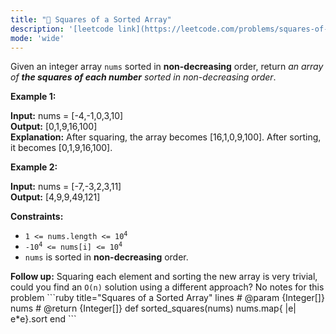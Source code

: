 ```yaml
---
title: "🧩 Squares of a Sorted Array"
description: '[leetcode link](https://leetcode.com/problems/squares-of-a-sorted-array/description/)'
mode: 'wide'
---
```

<Tabs>
  <Tab title="Question" icon="circle-question" iconType="regular">
    <Card>
      <p>Given an integer array <code>nums</code> sorted in <strong>non-decreasing</strong> order, return <em>an array of <strong>the squares of each number</strong> sorted in non-decreasing order</em>.</p>   <p><strong class="example">Example 1:</strong></p>   <strong>Input:</strong> nums = [-4,-1,0,3,10] <br/> <strong>Output:</strong> [0,1,9,16,100] <br/> <strong>Explanation:</strong> After squaring, the array becomes [16,1,0,9,100]. After sorting, it becomes [0,1,9,16,100].   <p><strong class="example">Example 2:</strong></p>   <strong>Input:</strong> nums = [-7,-3,2,3,11] <br/> <strong>Output:</strong> [4,9,9,49,121]    <p><strong>Constraints:</strong></p>  <ul>  <li><code><span>1 &lt;= nums.length &lt;= </span>10<sup>4</sup></code></li>  <li><code>-10<sup>4</sup> &lt;= nums[i] &lt;= 10<sup>4</sup></code></li>  <li><code>nums</code> is sorted in <strong>non-decreasing</strong> order.</li> </ul>   <strong>Follow up:</strong> Squaring each element and sorting the new array is very trivial, could you find an <code>O(n)</code> solution using a different approach?
    </Card>
  </Tab>
  <Tab title="Solution" icon="lightbulb" iconType="regular" >
    <Card>
      No notes for this problem
</Card>
  <Expandable title="code">
    <CodeGroup dropdown>
```ruby title="Squares of a Sorted Array" lines
# @param {Integer[]} nums
# @return {Integer[]}
def sorted_squares(nums)
    nums.map{ |e| e*e}.sort
end
```
    </CodeGroup>
  </Expandable>
  </Tab>
</Tabs>